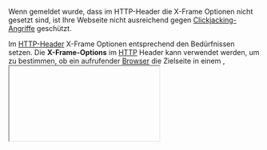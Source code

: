 Wenn gemeldet wurde, dass im HTTP-Header die X-Frame Optionen nicht gesetzt sind, ist Ihre Webseite nicht ausreichend gegen [[Clickjacking|Clickjacking-Angriffe]] geschützt.

Im [[Header|HTTP-Header]] X-Frame Optionen entsprechend den Bedürfnissen setzen. Die '''X-Frame-Options''' im [[HTTP]] Header kann verwendet werden, um zu bestimmen, ob ein aufrufender [[Browser]] die Zielseite in einem <frame>, <iframe> oder bspw. <object> rendern bzw. einbetten darf. Webseiten können diesen Header verwenden, um u. a. [[Clickjacking|Clickjacking-Angriffe]] abzuwehren, indem sie unterbinden, dass ihr Content in fremden Seiten eingebettet wird.

Mit dem HTTP-Header Befehl '''X-Frame-Options''' können moderne Webbrowser angewiesen werden, eine Seite nicht in einem Frame auf einer andere Website zu laden. Dafür muss der folgende Befehl in der htaccess-Datei gesetzt werden:

Header always append X-Frame-Options DENY

 Header always append X-Frame-Options DENY

Alternativ kann erlaubt werden, dass die Seite nur auf anderen Seiten der gleichen Domain eingebunden werden dürfen:

 Header always append X-Frame-Options SAMEORIGIN

Falls eine Website doch extern eingebunden werden muss, kann eine Domain angegeben werden:

 Header always append X-Frame-Options ALLOW-FROM botfrei.de

Hier finden Sie ein Beispiel, wie eine .htaccess-Datei aussehen kann, um einen höheren Wert beim '''Header Scanner''' zu erzielen.
([[Htaccess/DE|.htaccess-Beispiel]])
